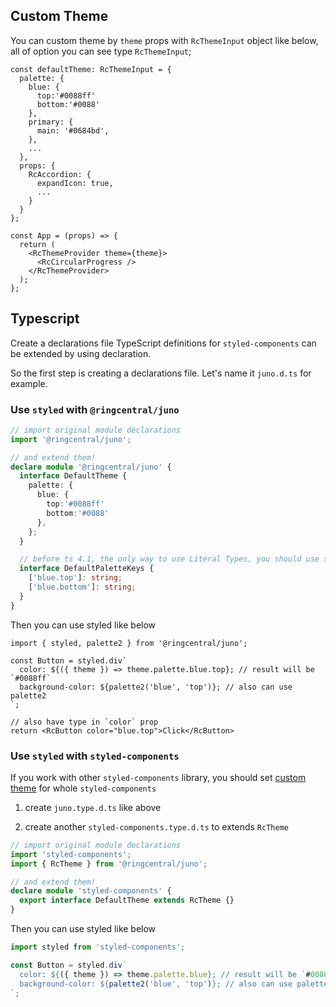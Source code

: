 
<Meta title="💅 Style system/Custom theme" />

## Custom Theme

You can custom theme by `theme` props with `RcThemeInput` object like below, all of option you can see type `RcThemeInput`;

```tsx
const defaultTheme: RcThemeInput = {
  palette: {
    blue: {
      top:'#0088ff'
      bottom:'#0088'
    },
    primary: {
      main: '#0684bd',
    },
    ...
  },
  props: {
    RcAccordion: {
      expandIcon: true,
      ...
    }
  }
};

const App = (props) => {
  return (
    <RcThemeProvider theme={theme}>
      <RcCircularProgress />
    </RcThemeProvider>
  );
};
```

## Typescript

Create a declarations file
TypeScript definitions for `styled-components` can be extended by using declaration.

So the first step is creating a declarations file. Let's name it `juno.d.ts` for example.

### Use `styled` with `@ringcentral/juno`

```ts
// import original module declarations
import '@ringcentral/juno';

// and extend them!
declare module '@ringcentral/juno' {
  interface DefaultTheme {
    palette: {
      blue: {
        top:'#0088ff'
        bottom:'#0088'
      },
    };
  }

  // before ts 4.1, the only way to use Literal Types, you should use script to create all possible color type
  interface DefaultPaletteKeys {
    ['blue.top']: string;
    ['blue.bottom']: string;
  }
}
```

Then you can use styled like below

```tsx
import { styled, palette2 } from '@ringcentral/juno';

const Button = styled.div`
  color: ${({ theme }) => theme.palette.blue.top}; // result will be `#0088ff`
  background-color: ${palette2('blue', 'top')}; // also can use palette2
`;

// also have type in `color` prop
return <RcButton color="blue.top">Click</RcButton>
```

### Use `styled` with `styled-components`

If you work with other `styled-components` library, you should set [custom theme](https://styled-components.com/docs/api#create-a-declarations-file) for whole `styled-components`

1. create `juno.type.d.ts` like above

2. create another `styled-components.type.d.ts` to extends `RcTheme`

```ts
// import original module declarations
import 'styled-components';
import { RcTheme } from '@ringcentral/juno';

// and extend them!
declare module 'styled-components' {
  export interface DefaultTheme extends RcTheme {}
}
```

Then you can use styled like below

```ts
import styled from 'styled-components';

const Button = styled.div`
  color: ${({ theme }) => theme.palette.blue}; // result will be `#0088ff`
  background-color: ${palette2('blue', 'top')}; // also can use palette2
`;
```
